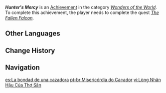 {{Achievement Infobox
|id           = 81302
|order id     = 1289
|category     = Wonders of the World
|description  = Let Tadhla the Falcon choose her own fate...
|requirements = Complete ''[[The Fallen Falcon]]''.
|primogems    = 5
|tracking     = 
|topic        = 
|type         = Quest
|quest        = 
|hidden       = 1
}}
'''''Hunter's Mercy''''' is an [[Achievement]] in the category ''[[Wonders of the World]]''. To complete this achievement, the player needs to complete the quest ''[[The Fallen Falcon]]''.
<!--
==Gameplay Notes==
* 

==Trivia==
* 

==Gallery==
{{Preview
|size=300px
|file=
|caption=
}}

==Video Guides==
{{EVT
|video1   = 
|caption1 = 
}}
-->
==Other Languages==
{{Other Languages
|en      = Hunter's Mercy
|zhs     = 猎人的仁慈
|zhs_rm  = Lièrén de Réncí
|zht     = 獵人的仁慈
|zht_rm  = Lièrén de Réncí
|zh_tl   = Hunter's Mercy
|ja      = 狩人の慈悲
|ja_rm   = Karyuudo no Jihi
|ja_tl   = Hunter's Mercy
|ko      = 사냥꾼의 자비
|ko_rm   = Sanyangkkun-ui Jabi
|ko_tl   = Hunter's Mercy
|es      = La bondad de una cazadora
|es_tl   = The Kindness of a Hunter
|fr      = La bonté du chasseur
|fr_tl   = Hunter's Goodness
|ru      = Милость охотника
|ru_tl   = Hunter's Mercy
|th      = ความเมตตาของนักล่า
|th_rm   = 
|th_tl   = 
|vi      = Lòng Nhân Hậu Của Thợ Săn
|vi_tl   = 
|de      = Gnade {{MC|m=des Jägers|f=der Jägerin}}
|de_tl   = Mercy of the Hunter {{MC|mf=1}}
|id      = Belas Kasihan Sang Pemburu
|id_tl   = The Hunter's Mercy
|pt      = Misericórdia do Caçador
|pt_tl   = 
|tr      = Avcının Merhameti
|tr_tl   = Hunter's Mercy
|it      = Misericordia del cacciatore
|it_tl   = Hunter's Mercy
}}

==Change History==
{{Change History|3.4}}
<!--
==References==
{{Reflist}}
-->
==Navigation==
{{Achievement Navbox}}

[[es:La bondad de una cazadora]]
[[pt-br:Misericórdia do Caçador]]
[[vi:Lòng Nhân Hậu Của Thợ Săn]]